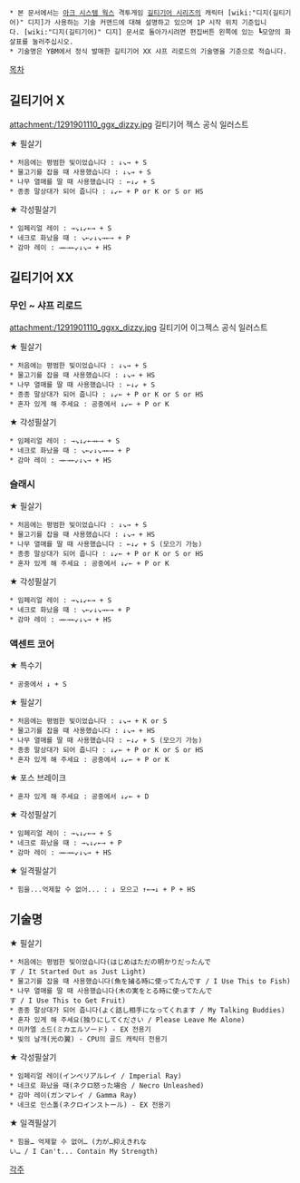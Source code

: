  * 본 문서에서는 [[아크 시스템 웍스]] 격투게임 [[길티기어 시리즈]]의 캐릭터 [wiki:"디지(길티기어)" 디지]가 사용하는 기술 커맨드에 대해 설명하고 있으며 1P 시작 위치 기준입니다. [wiki:"디지(길티기어)" 디지] 문서로 돌아가시려면 편집버튼 왼쪽에 있는 ┗모양의 화살표를 눌러주십시오.
 * 기술명은 YBM에서 정식 발매한 길티기어 XX 샤프 리로드의 기술명을 기준으로 적습니다.

[[목차]]

== 길티기어 X ==
attachment:/1291901110_ggx_dizzy.jpg
길티기어 젝스 공식 일러스트

★ 필살기
 * 처음에는 평범한 빛이었습니다 : ↓↘→ + S
 * 물고기를 잡을 때 사용했습니다 : ↓↘→ + S
 * 나무 열매를 딸 때 사용했습니다 : ←↓↙ + S
 * 종종 말상대가 되어 줍니다 : ↓↙← + P or K or S or HS

★ 각성필살기
 * 임페리얼 레이 : →↘↓↙←→ + S
 * 네크로 화났을 때 : ↘←↙↓↘→←→ + P
 * 감마 레이 : →←→←↙↓↘→ + HS

== 길티기어 XX ==
=== 무인 ~ 샤프 리로드 ===
attachment:/1291901110_ggxx_dizzy.jpg
길티기어 이그젝스 공식 일러스트

★ 필살기
 * 처음에는 평범한 빛이었습니다 : ↓↘→ + S
 * 물고기를 잡을 때 사용했습니다 : ↓↘→ + HS
 * 나무 열매를 딸 때 사용했습니다 : ←↓↙ + S
 * 종종 말상대가 되어 줍니다 : ↓↙← + P or K or S or HS
 * 혼자 있게 해 주세요 : 공중에서 ↓↙← + P or K

★ 각성필살기
 * 임페리얼 레이 : →↘↓↙←→←→ + S
 * 네크로 화났을 때 : ↘←↙↓↘→←→ + P
 * 감마 레이 : →←→←↙↓↘→ + HS

=== 슬래시 ===
★ 필살기
 * 처음에는 평범한 빛이었습니다 : ↓↘→ + S
 * 물고기를 잡을 때 사용했습니다 : ↓↘→ + HS
 * 나무 열매를 딸 때 사용했습니다 : ←↓↙ + S (모으기 가능)
 * 종종 말상대가 되어 줍니다 : ↓↙← + P or K or S or HS
 * 혼자 있게 해 주세요 : 공중에서 ↓↙← + P or K

★ 각성필살기
 * 임페리얼 레이 : →↘↓↙←→ + S
 * 네크로 화났을 때 : ↘←↙↓↘→←→ + P
 * 감마 레이 : →←→←↙↓↘→ + HS

=== 액센트 코어 ===
★ 특수기
 * 공중에서 ↓ + S

★ 필살기
 * 처음에는 평범한 빛이었습니다 : ↓↘→ + K or S
 * 물고기를 잡을 때 사용했습니다 : ↓↘→ + HS
 * 나무 열매를 딸 때 사용했습니다 : ←↓↙ + S (모으기 가능)
 * 종종 말상대가 되어 줍니다 : ↓↙← + P or K or S or HS
 * 혼자 있게 해 주세요 : 공중에서 ↓↙← + P or K

★ 포스 브레이크
 * 혼자 있게 해 주세요 : 공중에서 ↓↙← + D

★ 각성필살기
 * 임페리얼 레이 : →↘↓↙←→ + S
 * 네크로 화났을 때 : →↘↓↙←→ + P
 * 감마 레이 : →←→←↙↓↘→ + HS

★ 일격필살기
 * 힘을...억제할 수 없어... : ↓ 모으고 ↑←→↓ + P + HS

== 기술명 ==
★ 필살기
 * 처음에는 평범한 빛이었습니다(はじめはただの明かりだったんです / It Started Out as Just Light)
 * 물고기를 잡을 때 사용했습니다(魚を捕る時に使ってたんです / I Use This to Fish)
 * 나무 열매를 딸 때 사용했습니다(木の実をとる時に使ってたんです / I Use This to Get Fruit)
 * 종종 말상대가 되어 줍니다(よく話し相手になってくれます / My Talking Buddies)
 * 혼자 있게 해 주세요(独りにしてください / Please Leave Me Alone)
 * 미카엘 소드(ミカエルソード) - EX 전용기
 * 빛의 날개(光の翼) - CPU의 골드 캐릭터 전용기

★ 각성필살기
 * 임페리얼 레이(インペリアルレイ / Imperial Ray)
 * 네크로 화났을 때(ネクロ怒った場合 / Necro Unleashed)
 * 감마 레이(ガンマレイ / Gamma Ray)
 * 네크로 인스톨(ネクロインストール) - EX 전용기

★ 일격필살기
 * 힘을… 억제할 수 없어… (力が…抑えきれない… / I Can't... Contain My Strength)

[[각주]]
